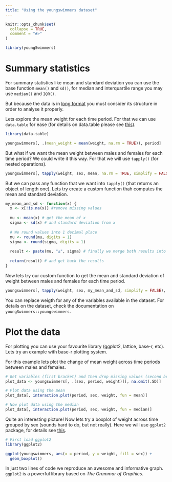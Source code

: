 ```yaml
---
title: "Using the youngswimmers dataset"
---
```


```r
knitr::opts_chunk$set(
  collapse = TRUE,
  comment = "#>"
)
```

```r
library(youngSwimmers)
```

# Summary statistics

For summary statistics like mean and standard deviation you can use the base function `mean()` and `sd()`, for median and interquartile range you may use `median()` and `IQR()`. 

But because the data is in [long format](https://en.wikipedia.org/wiki/Wide_and_narrow_data) you must consider its structure in order to analyse it properly.

Lets explore the mean weight for each time period. For that we can use `data.table` for ease (for details on data.table please see [this](https://rdatatable.gitlab.io/data.table/)).

```r
library(data.table)

youngswimmers[, .(mean_weight = mean(weight, na.rm = TRUE)), period]
```

But what if we want the mean weight between males and females for each time period? We could write it this way. For that we will use `tapply()` (for nested operations).

```r
youngswimmers[, tapply(weight, sex, mean, na.rm = TRUE, simplify = FALSE), period]
```

But we can pass any function that we want into `tapply()` (that returns an object of length one). Lets try create a custom function thah computes the mean and standard deviation.

```r
my_mean_and_sd <- function(x) {
  x <- x[!is.na(x)] #remove missing values
  
  mu <- mean(x) # get the mean of x
  sigma <- sd(x) # and standard deviation from x
  
  # We round values into 1 decimal place
  mu <- round(mu, digits = 1)
  sigma <- round(sigma, digits = 1)
  
  result <- paste(mu, "±", sigma) # finally we merge both results into one string
  
  return(result) # and get back the results
}
```

Now lets try our custom function to get the mean and standard deviation of weight between males and females for each time period.

```r
youngswimmers[, tapply(weight, sex, my_mean_and_sd, simplify = FALSE), period]
```

You can replace weigth for any of the variables available in the dataset. For details on the dataset, check the documentation on `youngSwimmers::youngswimmers`.

# Plot the data

For plotting you can use your favourite library (ggplot2, lattice, base-r, etc). Lets try an example with base-r plotting system.

For this example lets plot the change of mean weight across time periods between males and females.

```r
# Get variables (first bracket) and then drop missing values (second bracket)
plot_data <- youngswimmers[, .(sex, period, weight)][, na.omit(.SD)] 

# Plot data using the mean
plot_data[, interaction.plot(period, sex, weight, fun = mean)]

# Now plot data using the median
plot_data[, interaction.plot(period, sex, weight, fun = median)]
```

Quite an interesting picture! Now lets try a boxplot of weight across time grouped by sex (sounds hard to do, but not really). Here we will use `ggplot2` package, for details see [this](https://ggplot2.tidyverse.org).

```r
# First load ggplot2
library(ggplot2)

ggplot(youngswimmers, aes(x = period, y = weight, fill = sex)) +
  geom_boxplot()
```

In just two lines of code we reproduce an awesome and informative graph. `ggplot2` is a powerful library based on *The Grammar of Graphics*.

